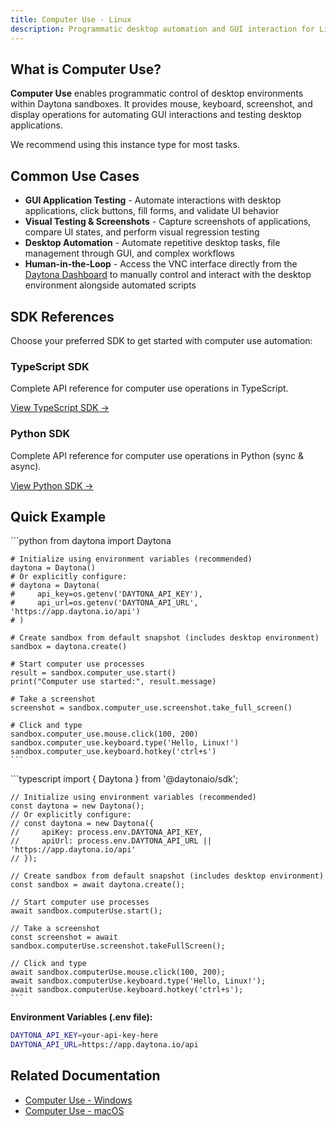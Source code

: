 ```yaml
---
title: Computer Use - Linux
description: Programmatic desktop automation and GUI interaction for Linux environments using Daytona.
---
```



## What is Computer Use?

**Computer Use** enables programmatic control of desktop environments within Daytona sandboxes. It provides mouse, keyboard, screenshot, and display operations for automating GUI interactions and testing desktop applications.

We recommend using this instance type for most tasks.

## Common Use Cases

- **GUI Application Testing** - Automate interactions with desktop applications, click buttons, fill forms, and validate UI behavior
- **Visual Testing & Screenshots** - Capture screenshots of applications, compare UI states, and perform visual regression testing  
- **Desktop Automation** - Automate repetitive desktop tasks, file management through GUI, and complex workflows
- **Human-in-the-Loop** - Access the VNC interface directly from the [Daytona Dashboard](https://app.daytona.io/dashboard/sandboxes) to manually control and interact with the desktop environment alongside automated scripts

## SDK References

Choose your preferred SDK to get started with computer use automation:

### TypeScript SDK
Complete API reference for computer use operations in TypeScript.

[View TypeScript SDK →](/docs/en/typescript-sdk/computer-use)

### Python SDK  
Complete API reference for computer use operations in Python (sync & async).

[View Python SDK →](/docs/en/python-sdk/sync/computer-use)

## Quick Example

<Tabs>
  <TabItem label="Python" icon="seti:python">
    ```python
    from daytona import Daytona

    # Initialize using environment variables (recommended)
    daytona = Daytona()
    # Or explicitly configure:
    # daytona = Daytona(
    #     api_key=os.getenv('DAYTONA_API_KEY'),
    #     api_url=os.getenv('DAYTONA_API_URL', 'https://app.daytona.io/api')
    # )

    # Create sandbox from default snapshot (includes desktop environment)
    sandbox = daytona.create()

    # Start computer use processes
    result = sandbox.computer_use.start()
    print("Computer use started:", result.message)

    # Take a screenshot
    screenshot = sandbox.computer_use.screenshot.take_full_screen()

    # Click and type
    sandbox.computer_use.mouse.click(100, 200)
    sandbox.computer_use.keyboard.type('Hello, Linux!')
    sandbox.computer_use.keyboard.hotkey('ctrl+s')
    ```
  </TabItem>

  <TabItem label="TypeScript" icon="seti:typescript">
    ```typescript
    import { Daytona } from '@daytonaio/sdk';

    // Initialize using environment variables (recommended)
    const daytona = new Daytona();
    // Or explicitly configure:
    // const daytona = new Daytona({
    //     apiKey: process.env.DAYTONA_API_KEY,
    //     apiUrl: process.env.DAYTONA_API_URL || 'https://app.daytona.io/api'
    // });

    // Create sandbox from default snapshot (includes desktop environment)
    const sandbox = await daytona.create();

    // Start computer use processes
    await sandbox.computerUse.start();

    // Take a screenshot
    const screenshot = await sandbox.computerUse.screenshot.takeFullScreen();

    // Click and type
    await sandbox.computerUse.mouse.click(100, 200);
    await sandbox.computerUse.keyboard.type('Hello, Linux!');
    await sandbox.computerUse.keyboard.hotkey('ctrl+s');
    ```
  </TabItem>
</Tabs>

**Environment Variables (.env file):**
```bash
DAYTONA_API_KEY=your-api-key-here
DAYTONA_API_URL=https://app.daytona.io/api
```

## Related Documentation

- [Computer Use - Windows](/docs/en/computer-use-windows)  
- [Computer Use - macOS](/docs/en/computer-use-macos)
